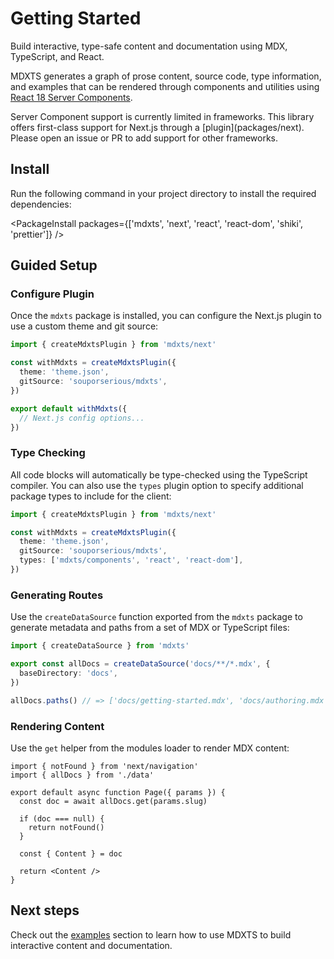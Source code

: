 # Getting Started

<Summary>

Build interactive, type-safe content and documentation using MDX,
TypeScript, and React.

MDXTS generates a graph of prose content, source code, type information, and examples that can be rendered through components and utilities using [React 18 Server Components](https://react.dev/blog/2023/03/22/react-labs-what-we-have-been-working-on-march-2023#react-server-components).

</Summary>

<Note>
  Server Component support is currently limited in frameworks. This library
  offers first-class support for Next.js through a [plugin](packages/next).
  Please open an issue or PR to add support for other frameworks.
</Note>

## Install

Run the following command in your project directory to install the required dependencies:

<PackageInstall
  packages={['mdxts', 'next', 'react', 'react-dom', 'shiki', 'prettier']}
/>

## Guided Setup

### Configure Plugin

Once the `mdxts` package is installed, you can configure the Next.js plugin to use a custom theme and git source:

```ts filename="next.config.ts"
import { createMdxtsPlugin } from 'mdxts/next'

const withMdxts = createMdxtsPlugin({
  theme: 'theme.json',
  gitSource: 'souporserious/mdxts',
})

export default withMdxts({
  // Next.js config options...
})
```

### Type Checking

All code blocks will automatically be type-checked using the TypeScript compiler. You can also use the `types` plugin option to specify additional package types to include for the client:

```ts filename="next.config.ts"
import { createMdxtsPlugin } from 'mdxts/next'

const withMdxts = createMdxtsPlugin({
  theme: 'theme.json',
  gitSource: 'souporserious/mdxts',
  types: ['mdxts/components', 'react', 'react-dom'],
})
```

### Generating Routes

Use the `createDataSource` function exported from the `mdxts` package to generate metadata and paths from a set of MDX or TypeScript files:

```ts filename="data.ts"
import { createDataSource } from 'mdxts'

export const allDocs = createDataSource('docs/**/*.mdx', {
  baseDirectory: 'docs',
})

allDocs.paths() // => ['docs/getting-started.mdx', 'docs/authoring.mdx']
```

### Rendering Content

Use the `get` helper from the modules loader to render MDX content:

```tsx filename="page.tsx"
import { notFound } from 'next/navigation'
import { allDocs } from './data'

export default async function Page({ params }) {
  const doc = await allDocs.get(params.slug)

  if (doc === null) {
    return notFound()
  }

  const { Content } = doc

  return <Content />
}
```

## Next steps

Check out the [examples](./examples/authoring) section to learn how to use MDXTS to build interactive content and documentation.
